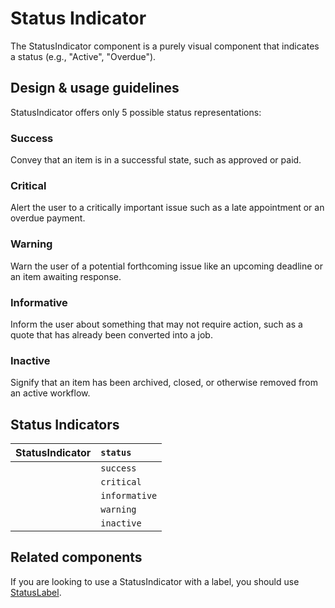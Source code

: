 
<Meta title="Components/Status and Feedback/StatusIndicator" />

# Status Indicator

The StatusIndicator component is a purely visual component that indicates a
status (e.g., "Active", "Overdue").

## Design & usage guidelines

StatusIndicator offers only 5 possible status representations:

### Success

Convey that an item is in a successful state, such as approved or paid.

### Critical

Alert the user to a critically important issue such as a late appointment or an
overdue payment.

### Warning

Warn the user of a potential forthcoming issue like an upcoming deadline or an
item awaiting response.

### Informative

Inform the user about something that may not require action, such as a quote
that has already been converted into a job.

### Inactive

Signify that an item has been archived, closed, or otherwise removed from an
active workflow.

## Status Indicators

| StatusIndicator                          | `status`      |
| :--------------------------------------- | :------------ |
| <StatusIndicator status="success" />     | `success`     |
| <StatusIndicator status="critical" />    | `critical`    |
| <StatusIndicator status="informative" /> | `informative` |
| <StatusIndicator status="warning" />     | `warning`     |
| <StatusIndicator status="inactive" />    | `inactive`    |

## Related components

If you are looking to use a StatusIndicator with a label, you should use
[StatusLabel](/components/StatusLabel).
